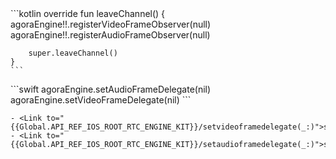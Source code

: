 <PlatformWrapper platform="android">
    ```kotlin
    override fun leaveChannel() {
        agoraEngine!!.registerVideoFrameObserver(null)
        agoraEngine!!.registerAudioFrameObserver(null)

        super.leaveChannel()
    }
    ```
</PlatformWrapper>
<PlatformWrapper platform="ios">
    ```swift
    agoraEngine.setAudioFrameDelegate(nil)
    agoraEngine.setVideoFrameDelegate(nil)
    ```

    - <Link to="{{Global.API_REF_IOS_ROOT_RTC_ENGINE_KIT}}/setvideoframedelegate(_:)">setVideoFrameDelegate</Link>
    - <Link to="{{Global.API_REF_IOS_ROOT_RTC_ENGINE_KIT}}/setaudioframedelegate(_:)">setAudioFrameDelegate</Link>
</PlatformWrapper>